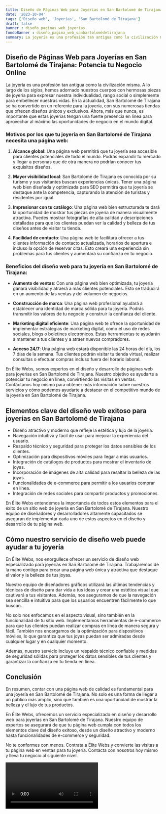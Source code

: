 ```yaml
---
title: Diseño de Páginas Web para Joyerías en San Bartolomé de Tirajana
date: '2023-10-04'
tags: ['Diseño web', 'Joyerías', 'San Bartolomé de Tirajana']
draft: false
banner : diseño_paginas_web_joyerías
fondoBanner : diseño_pagina_web_sanbartolomédetirajana
summary: La joyería es una profesión tan antigua como la civilización misma. A lo largo de los siglos, hemos adornado nuestros cuerpos con hermosas piezas de joyería para expresar nuestra individualidad, rango social o simplemente para embellecer nuestras vidas. En la actualidad, San Bartolomé de Tirajana se ha convertido en un referente para la joyería, con sus numerosas tiendas que ofrecen diseños únicos y exclusivos. Ahora, más que nunca, es importante que estas joyerías tengan una fuerte presencia en línea para aprovechar al máximo las oportunidades de negocio en el mundo digital.
---
```


## Diseño de Páginas Web para Joyerías en San Bartolomé de Tirajana: Potencia tu Negocio Online

La joyería es una profesión tan antigua como la civilización misma. A lo largo de los siglos, hemos adornado nuestros cuerpos con hermosas piezas de joyería para expresar nuestra individualidad, rango social o simplemente para embellecer nuestras vidas. En la actualidad, San Bartolomé de Tirajana se ha convertido en un referente para la joyería, con sus numerosas tiendas que ofrecen diseños únicos y exclusivos. Ahora, más que nunca, es importante que estas joyerías tengan una fuerte presencia en línea para aprovechar al máximo las oportunidades de negocio en el mundo digital.

### Motivos por los que tu joyería en San Bartolomé de Tirajana necesita una página web:

1. **Alcance global**: Una página web permitirá que tu joyería sea accesible para clientes potenciales de todo el mundo. Podrás expandir tu mercado y llegar a personas que de otra manera no podrían conocer tus exquisitos diseños.

2. **Mayor visibilidad local**: San Bartolomé de Tirajana es conocida por su turismo y sus visitantes buscan experiencias únicas. Tener una página web bien diseñada y optimizada para SEO permitirá que tu joyería se destaque ante la competencia, capturando la atención de turistas y residentes por igual.

3. **Impresionar con tu catálogo**: Una página web bien estructurada te dará la oportunidad de mostrar tus piezas de joyería de manera visualmente atractiva. Puedes mostrar fotografías de alta calidad y descripciones detalladas para que los clientes puedan ver la calidad y belleza de tus diseños antes de visitar tu tienda.

4. **Facilidad de contacto**: Una página web te facilitará ofrecer a tus clientes información de contacto actualizada, horarios de apertura e incluso la opción de reservar citas. Esto creará una experiencia sin problemas para tus clientes y aumentará su confianza en tu negocio.

### Beneficios del diseño web para tu joyería en San Bartolomé de Tirajana:

- **Aumento de ventas**: Con una página web bien optimizada, tu joyería ganará visibilidad y atraerá a más clientes potenciales. Esto se traducirá en un aumento de las ventas y del volumen de negocios.

- **Construcción de marca**: Una página web profesional ayudará a establecer una identidad de marca sólida para tu joyería. Podrás transmitir los valores de tu negocio y construir la confianza del cliente.

- **Marketing digital eficiente**: Una página web te ofrece la oportunidad de implementar estrategias de marketing digital, como el uso de redes sociales, blogs o boletines electrónicos. Estas herramientas te ayudarán a mantener a tus clientes y a atraer nuevos compradores.

- **Acceso 24/7**: Una página web estará disponible las 24 horas del día, los 7 días de la semana. Tus clientes podrán visitar tu tienda virtual, realizar consultas o efectuar compras incluso fuera del horario laboral.

En Élite Webs, somos expertos en el diseño y desarrollo de páginas web para joyerías en San Bartolomé de Tirajana. Nuestro objetivo es ayudarte a potenciar tu negocio en línea, convirtiendo las visitas en ventas. Contáctanos hoy mismo para obtener más información sobre nuestros servicios y cómo podemos ayudarte a destacar en el competitivo mundo de la joyería en San Bartolomé de Tirajana.

<GifSeo />

<Cta />

## Elementos clave del diseño web exitoso para joyerías en San Bartolomé de Tirajana

- Diseño atractivo y moderno que refleje la estética y lujo de la joyería.
- Navegación intuitiva y fácil de usar para mejorar la experiencia del usuario.
- Respaldo técnico y seguridad para proteger los datos sensibles de los clientes.
- Optimización para dispositivos móviles para llegar a más usuarios.
- Integración de catálogos de productos para mostrar el inventario de joyas.
- Incorporación de imágenes de alta calidad para resaltar la belleza de las joyas.
- Funcionalidades de e-commerce para permitir a los usuarios comprar en línea.
- Integración de redes sociales para compartir productos y promociones.

En Élite Webs entendemos la importancia de todos estos elementos para el éxito de un sitio web de joyería en San Bartolomé de Tirajana. Nuestro equipo de diseñadores y desarrolladores altamente capacitados se aseguran de implementar cada uno de estos aspectos en el diseño y desarrollo de tu página web.

## Cómo nuestro servicio de diseño web puede ayudar a tu joyería

En Élite Webs, nos enorgullece ofrecer un servicio de diseño web especializado para joyerías en San Bartolomé de Tirajana. Trabajaremos de la mano contigo para crear una página web única y atractiva que destaque el valor y la belleza de tus joyas.

Nuestro equipo de diseñadores gráficos utilizará las últimas tendencias y técnicas de diseño para dar vida a tus ideas y crear una estética visual que cautivará a tus visitantes. Además, nos aseguramos de que la navegación sea sencilla e intuitiva para que los usuarios encuentren fácilmente lo que buscan.

No solo nos enfocamos en el aspecto visual, sino también en la funcionalidad de tu sitio web. Implementamos herramientas de e-commerce para que tus clientes puedan realizar compras en línea de manera segura y fácil. También nos encargamos de la optimización para dispositivos móviles, lo que garantiza que tus joyas puedan ser admiradas desde cualquier lugar y en cualquier momento.

Además, nuestro servicio incluye un respaldo técnico confiable y medidas de seguridad sólidas para proteger los datos sensibles de tus clientes y garantizar la confianza en tu tienda en línea.

## Conclusión

En resumen, contar con una página web de calidad es fundamental para una joyería en San Bartolomé de Tirajana. No solo es una forma de llegar a un público más amplio, sino que también es una oportunidad de mostrar la belleza y el lujo de tus productos.

En Élite Webs, ofrecemos un servicio especializado en diseño y desarrollo web para joyerías en San Bartolomé de Tirajana. Nuestro equipo de expertos se asegurará de que tu página web cumpla con todos los elementos clave del diseño exitoso, desde un diseño atractivo y moderno hasta funcionalidades de e-commerce y seguridad.

No te conformes con menos. Contrata a Élite Webs y convierte las visitas a tu página web en ventas para tu joyería. Contacta con nosotros hoy mismo y lleva tu negocio al siguiente nivel.

<Video />

<CtaBot job='Joyerías' city='San Bartolomé de Tirajana'/>

<Gmaps query='San Bartolomé de Tirajana+españa+maps' />